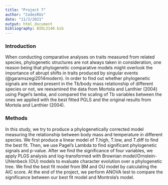 ```yaml
---
title: "Project 7"
author: "CodesRUs"
date: "11/3/2021"
output: html_document
bibliography: BIOL3140.bib
---
```


### Introduction
When conducting comparative analyses on traits measured from related species, phylogenetic structures are not always taken in consideration, one reason being that phylogenetic comparative models might overlook the importance of abrupt shifts in traits produced by singular events (@garamszegi2014modern). In order to find out whether phylogenetic signals are indeed present in the Tb/body mass relationship of different species or not, we reexamined the data from Mortola and Lanthier (2004) using Pagel’s lamba, and compared the scaling of Tb variables between the ones we applied with the best fitted PGLS and the original results from Mortola and Lanthier (2004).

### Methods
In this study, we try to produce a phylogenetically corrected model measuring the relationship between body mass and temperature in different species. We first produce a linear model of T.high, T.low, and T.diff to find the best fit. Then, we use Pagel’s Lambda to find significant phylogenetic signals and p-value. After we find the significance of four variables, we apply PLGS analysis and log-transformed with Brownian model/Ornstein-Uhlenbeck (OU) models to evaluate character evolution over a phylogenetic tree. We find the best fit model from BM and OU model by calculating the AIC score. At the end of the project, we perform ANOVA test to compare the significance between our best fit model and Montrola’s model.
